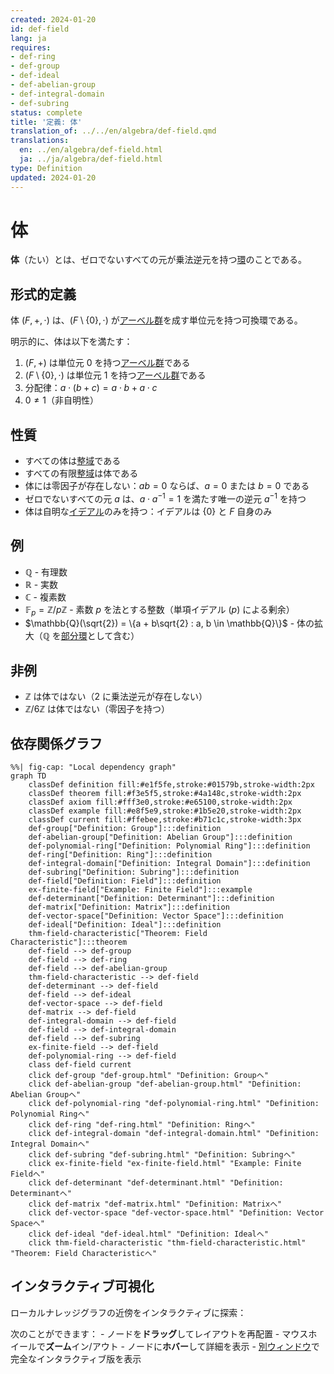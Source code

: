 ```yaml
---
created: 2024-01-20
id: def-field
lang: ja
requires:
- def-ring
- def-group
- def-ideal
- def-abelian-group
- def-integral-domain
- def-subring
status: complete
title: '定義: 体'
translation_of: ../../en/algebra/def-field.qmd
translations:
  en: ../en/algebra/def-field.html
  ja: ../ja/algebra/def-field.html
type: Definition
updated: 2024-01-20
---
```


# 体 {#def-field}

**体**（たい）とは、ゼロでないすべての元が乗法逆元を持つ[環](def-ring.qmd)のことである。

## 形式的定義

体 $(F, +, \cdot)$ は、$(F \setminus \{0\}, \cdot)$ が[アーベル群](def-abelian-group.qmd)を成す単位元を持つ可換環である。

明示的に、体は以下を満たす：

1. $(F, +)$ は単位元 $0$ を持つ[アーベル群](def-abelian-group.qmd)である
2. $(F \setminus \{0\}, \cdot)$ は単位元 $1$ を持つ[アーベル群](def-abelian-group.qmd)である
3. 分配律：$a \cdot (b + c) = a \cdot b + a \cdot c$
4. $0 \neq 1$（非自明性）

## 性質

- すべての体は[整域](def-integral-domain.qmd)である
- すべての有限[整域](def-integral-domain.qmd)は体である
- 体には零因子が存在しない：$ab = 0$ ならば、$a = 0$ または $b = 0$ である
- ゼロでないすべての元 $a$ は、$a \cdot a^{-1} = 1$ を満たす唯一の逆元 $a^{-1}$ を持つ
- 体は自明な[イデアル](def-ideal.qmd)のみを持つ：イデアルは $\{0\}$ と $F$ 自身のみ

## 例

- $\mathbb{Q}$ - 有理数
- $\mathbb{R}$ - 実数
- $\mathbb{C}$ - 複素数
- $\mathbb{F}_p = \mathbb{Z}/p\mathbb{Z}$ - 素数 $p$ を法とする整数（単項イデアル $(p)$ による剰余）
- $\mathbb{Q}(\sqrt{2}) = \{a + b\sqrt{2} : a, b \in \mathbb{Q}\}$ - 体の拡大（$\mathbb{Q}$ を[部分環](def-subring.qmd)として含む）

## 非例

- $\mathbb{Z}$ は体ではない（2 に乗法逆元が存在しない）
- $\mathbb{Z}/6\mathbb{Z}$ は体ではない（零因子を持つ）

## 依存関係グラフ

```mermaid
%%| fig-cap: "Local dependency graph"
graph TD
    classDef definition fill:#e1f5fe,stroke:#01579b,stroke-width:2px
    classDef theorem fill:#f3e5f5,stroke:#4a148c,stroke-width:2px
    classDef axiom fill:#fff3e0,stroke:#e65100,stroke-width:2px
    classDef example fill:#e8f5e9,stroke:#1b5e20,stroke-width:2px
    classDef current fill:#ffebee,stroke:#b71c1c,stroke-width:3px
    def-group["Definition: Group"]:::definition
    def-abelian-group["Definition: Abelian Group"]:::definition
    def-polynomial-ring["Definition: Polynomial Ring"]:::definition
    def-ring["Definition: Ring"]:::definition
    def-integral-domain["Definition: Integral Domain"]:::definition
    def-subring["Definition: Subring"]:::definition
    def-field["Definition: Field"]:::definition
    ex-finite-field["Example: Finite Field"]:::example
    def-determinant["Definition: Determinant"]:::definition
    def-matrix["Definition: Matrix"]:::definition
    def-vector-space["Definition: Vector Space"]:::definition
    def-ideal["Definition: Ideal"]:::definition
    thm-field-characteristic["Theorem: Field Characteristic"]:::theorem
    def-field --> def-group
    def-field --> def-ring
    def-field --> def-abelian-group
    thm-field-characteristic --> def-field
    def-determinant --> def-field
    def-field --> def-ideal
    def-vector-space --> def-field
    def-matrix --> def-field
    def-integral-domain --> def-field
    def-field --> def-integral-domain
    def-field --> def-subring
    ex-finite-field --> def-field
    def-polynomial-ring --> def-field
    class def-field current
    click def-group "def-group.html" "Definition: Groupへ"
    click def-abelian-group "def-abelian-group.html" "Definition: Abelian Groupへ"
    click def-polynomial-ring "def-polynomial-ring.html" "Definition: Polynomial Ringへ"
    click def-ring "def-ring.html" "Definition: Ringへ"
    click def-integral-domain "def-integral-domain.html" "Definition: Integral Domainへ"
    click def-subring "def-subring.html" "Definition: Subringへ"
    click ex-finite-field "ex-finite-field.html" "Example: Finite Fieldへ"
    click def-determinant "def-determinant.html" "Definition: Determinantへ"
    click def-matrix "def-matrix.html" "Definition: Matrixへ"
    click def-vector-space "def-vector-space.html" "Definition: Vector Spaceへ"
    click def-ideal "def-ideal.html" "Definition: Idealへ"
    click thm-field-characteristic "thm-field-characteristic.html" "Theorem: Field Characteristicへ"
```

## インタラクティブ可視化

ローカルナレッジグラフの近傍をインタラクティブに探索：

::: {.graph-viz data-id="def-field" data-width="700" data-height="500"}
:::

次のことができます：
- ノードを**ドラッグ**してレイアウトを再配置
- マウスホイールで**ズーム**イン/アウト
- ノードに**ホバー**して詳細を表示
- [別ウィンドウ](../../output/interactive/def-field.html){target="_blank"}で完全なインタラクティブ版を表示